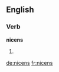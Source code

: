 ==English==

===Verb===
'''nicens'''

# {{third-person singular of|nicen}}

[[de:nicens]]
[[fr:nicens]]